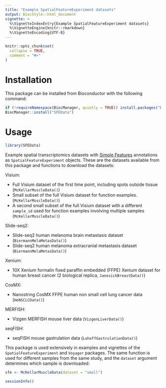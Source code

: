 ```yaml
---
title: "Example SpatialFeatureExperiment datasets"
output: BiocStyle::html_document
vignette: >
  %\VignetteIndexEntry{Example SpatialFeatureExperiment datasets}
  %\VignetteEngine{knitr::rmarkdown}
  %\VignetteEncoding{UTF-8}
---
```


```r
knitr::opts_chunk$set(
  collapse = TRUE,
  comment = "#>"
)
```

# Installation

This package can be installed from Bioconductor with the following command:
```r
if (!requireNamespace(BiocManager, quietly = TRUE)) install.packages("BiocManager")
BiocManager::install("SFEData")
```

# Usage

```r
library(SFEData)
```

Example spatial transcriptomics datasets with [Simple Features](https://r-spatial.github.io/sf/) annotations as `SpatialFeatureExperiment` objects. These are the datasets available from this package and functions to download the datasets:

Visium:

* Full Visium dataset of the first time point, including spots outside tissue (`McKellarMuscleData()`)
* Small subset of the full Visium dataset for function examples. (`McKellarMuscleData()`)
* A second small subset of the full Visium dataset with a different `sample_id` used for function examples involving multiple samples (`McKellarMuscleData()`)

Slide-seq2:

* Slide-seq2 human melanoma brain metastasis dataset (`BiermannMelaMetasData()`)
* Slide-seq2 human melanoma extracranial metastasis dataset (`BiermannMelaMetasData()`)

Xenium:

* 10X Xenium formalin fixed paraffin embedded (FFPE) Xenium dataset for human
breast cancer (2 biological replica, `JanesickBreastData()`)

CosMX:

* Nanostring CosMX FFPE human non small cell lung cancer data (`HeNSCLCData()`)

MERFISH:

* Vizgen MERFISH mouse liver data (`VizgenLiverData()`)

seqFISH:

* seqFISH mouse gastrulation data (`LohoffGastrulationData()`)

This package is used extensively in examples and vignettes of the `SpatialFeatureExperiment` and `Voyager` packages. The same function is used for different samples from the same study, and the `dataset` argument determines which sample is downloaded:
```r
sfe <- McKellarMuscleData(dataset = "small")
```

```r
sessionInfo()
```
